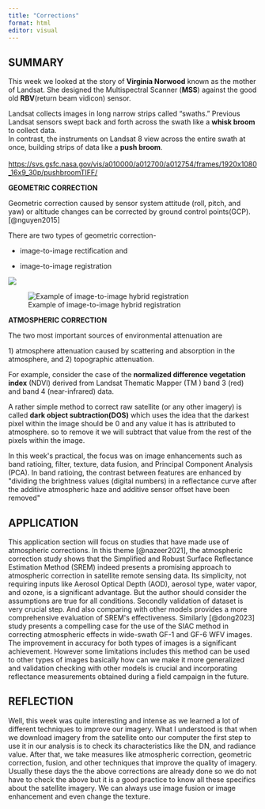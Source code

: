 ```yaml
---
title: "Corrections"
format: html
editor: visual
---
```


## **SUMMARY**

This week we looked at the story of **Virginia Norwood** known as the mother of Landsat. She designed the Multispectral Scanner (**MSS**) against the good old **RBV**(return beam vidicon) sensor.

Landsat collects images in long narrow strips called "swaths." Previous Landsat sensors swept back and forth across the swath like a **whisk broom** to collect data.\
In contrast, the instruments on Landsat 8 view across the entire swath at once, building strips of data like a **push broom**.\
\
<https://svs.gsfc.nasa.gov/vis/a010000/a012700/a012754/frames/1920x1080_16x9_30p/pushbroomTIFF/>

**GEOMETRIC CORRECTION**

Geometric correction caused by sensor system attitude (roll, pitch, and yaw) or altitude changes can be corrected by ground control points(GCP).[@nguyen2015]

There are two types of geometric correction-

-   image-to-image rectification and

-   image-to-image registration

![](images/085194c43202c81b1bc66fd011ab5552.GC3.webp){fig-align="center"}

![Example of image-to-image hybrid registration](images/9bc14fff503998327710bd5d280f55cb.GC5.webp){fig-align="center"}

**ATMOSPHERIC CORRECTION**

The two most important sources of environmental attenuation are

1\) atmosphere attenuation caused by scattering and absorption in the atmosphere, and 2) topographic attenuation.

For example, consider the case of the **normalized difference vegetation index** (NDVI) derived from Landsat Thematic Mapper (TM ) band 3 (red) and band 4 (near-infrared) data.

A rather simple method to correct raw satellite (or any other imagery) is called **dark object subtraction(DOS)** which uses the idea that the darkest pixel within the image should be 0 and any value it has is attributed to atmosphere. so to remove it we will subtract that value from the rest of the pixels within the image.

In this week\'s practical, the focus was on image enhancements such as band ratioing, filter, texture, data fusion, and Principal Component Analysis (PCA). In band ratioing, the contrast between features are enhanced by \"dividing the brightness values (digital numbers) in a reflectance curve after the additive atmospheric haze and additive sensor offset have been removed\"

## **APPLICATION**

This application section will focus on studies that have made use of atmospheric corrections. In this theme [@nazeer2021], the atmospheric correction study shows that the Simplified and Robust Surface Reflectance Estimation Method (SREM) indeed presents a promising approach to atmospheric correction in satellite remote sensing data. Its simplicity, not requiring inputs like Aerosol Optical Depth (AOD), aerosol type, water vapor, and ozone, is a significant advantage. But the author should consider the assumptions are true for all conditions. Secondly validation of dataset is very crucial step. And also comparing with other models provides a more comprehensive evaluation of SREM\'s effectiveness. Similarly [@dong2023] study presents a compelling case for the use of the SIAC method in correcting atmospheric effects in wide-swath GF-1 and GF-6 WFV images. The improvement in accuracy for both types of images is a significant achievement. However some limitations includes this method can be used to other types of images basically how can we make it more generalized and validation checking with other models is crucial and incorporating reflectance measurements obtained during a field campaign in the future.

## REFLECTION

Well, this week was quite interesting and intense as we learned a lot of different techniques to improve our imagery. What I understood is that when we download imagery from the satellite onto our computer the first step to use it in our analysis is to check its characteristics like the DN, and radiance value. After that, we take measures like atmospheric correction, geometric correction, fusion, and other techniques that improve the quality of imagery. Usually these days the the above corrections are already done so we do not have to check the above but it is a good practice to know all these specifics about the satellite imagery. We can always use image fusion or image enhancement and even change the texture.
